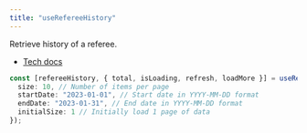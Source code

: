 ```yaml
---
title: "useRefereeHistory"
---
```


Retrieve history of a referee.

- [Tech docs](/sdks/tech-doc/modules/orderly_network_hooks#userefereehistory)

```ts
const [refereeHistory, { total, isLoading, refresh, loadMore }] = useRefereeHistory({
  size: 10, // Number of items per page
  startDate: "2023-01-01", // Start date in YYYY-MM-DD format
  endDate: "2023-01-31", // End date in YYYY-MM-DD format
  initialSize: 1 // Initially load 1 page of data
});
```
